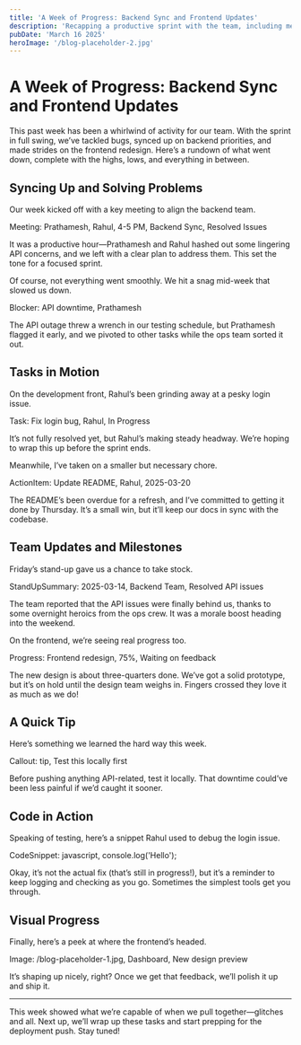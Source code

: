 ```yaml
---
title: 'A Week of Progress: Backend Sync and Frontend Updates'
description: 'Recapping a productive sprint with the team, including meetings, tasks, and blockers.'
pubDate: 'March 16 2025'
heroImage: '/blog-placeholder-2.jpg'
---
```


# A Week of Progress: Backend Sync and Frontend Updates

This past week has been a whirlwind of activity for our team. With the sprint in full swing, we’ve tackled bugs, synced up on backend priorities, and made strides on the frontend redesign. Here’s a rundown of what went down, complete with the highs, lows, and everything in between.

## Syncing Up and Solving Problems

Our week kicked off with a key meeting to align the backend team.

Meeting: Prathamesh, Rahul, 4-5 PM, Backend Sync, Resolved Issues

It was a productive hour—Prathamesh and Rahul hashed out some lingering API concerns, and we left with a clear plan to address them. This set the tone for a focused sprint. 

Of course, not everything went smoothly. We hit a snag mid-week that slowed us down.

Blocker: API downtime, Prathamesh

The API outage threw a wrench in our testing schedule, but Prathamesh flagged it early, and we pivoted to other tasks while the ops team sorted it out.

## Tasks in Motion

On the development front, Rahul’s been grinding away at a pesky login issue.

Task: Fix login bug, Rahul, In Progress

It’s not fully resolved yet, but Rahul’s making steady headway. We’re hoping to wrap this up before the sprint ends.

Meanwhile, I’ve taken on a smaller but necessary chore.

ActionItem: Update README, Rahul, 2025-03-20

The README’s been overdue for a refresh, and I’ve committed to getting it done by Thursday. It’s a small win, but it’ll keep our docs in sync with the codebase.

## Team Updates and Milestones

Friday’s stand-up gave us a chance to take stock.

StandUpSummary: 2025-03-14, Backend Team, Resolved API issues

The team reported that the API issues were finally behind us, thanks to some overnight heroics from the ops crew. It was a morale boost heading into the weekend.

On the frontend, we’re seeing real progress too.

Progress: Frontend redesign, 75%, Waiting on feedback

The new design is about three-quarters done. We’ve got a solid prototype, but it’s on hold until the design team weighs in. Fingers crossed they love it as much as we do!

## A Quick Tip

Here’s something we learned the hard way this week.

Callout: tip, Test this locally first

Before pushing anything API-related, test it locally. That downtime could’ve been less painful if we’d caught it sooner.

## Code in Action

Speaking of testing, here’s a snippet Rahul used to debug the login issue.

CodeSnippet: javascript, console.log('Hello');

Okay, it’s not the actual fix (that’s still in progress!), but it’s a reminder to keep logging and checking as you go. Sometimes the simplest tools get you through.

## Visual Progress

Finally, here’s a peek at where the frontend’s headed.

Image: /blog-placeholder-1.jpg, Dashboard, New design preview

It’s shaping up nicely, right? Once we get that feedback, we’ll polish it up and ship it.

---

This week showed what we’re capable of when we pull together—glitches and all. Next up, we’ll wrap up these tasks and start prepping for the deployment push. Stay tuned!
